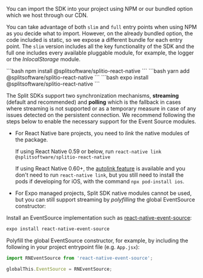 
You can import the SDK into your project using NPM or our bundled option which we host through our CDN.

You can take advantage of both `slim` and `full` entry points when using NPM as you decide what to import. However, on the already bundled option, the code included is static, so we expose a different bundle for each entry point. The `slim` version includes all the key functionality of the SDK and the full one includes every available pluggable module, for example, the logger or the *InlocalStorage* module.

<Tabs>
  <TabItem label="NPM" value="npm">
```bash
npm install @splitsoftware/splitio-react-native
```
  </TabItem>
  <TabItem label="Yarn" value="yarn">
```bash
yarn add @splitsoftware/splitio-react-native
```
  </TabItem>
  <TabItem label="Expo CLI" value="cdn">
```bash
expo install @splitsoftware/splitio-react-native
```
  </TabItem>
</Tabs>

The Split SDKs support two synchronization mechanisms, **streaming** (default and recommended) and **polling** which is the fallback in cases where streaming is not supported or as a temporary measure in case of any issues detected on the persistent connection. We recommend following the steps below to enable the necessary support for the Event Source modules.

- For React Native bare projects, you need to *link* the native modules of the package.

  If using React Native 0.59 or below, run `react-native link @splitsoftware/splitio-react-native`

  If using React Native 0.60+, the [autolink feature](https://github.com/react-native-community/cli/blob/master/docs/autolinking.md) is available and you don't need to run `react-native link`, but you still need to install the pods if developing for iOS, with the command `npx pod-install ios`.

- For Expo managed projects, Split SDK native modules cannot be used, but you can still support streaming by *polyfilling* the global EventSource constructor:

Install an EventSource implementation such as [react-native-event-source](https://www.npmjs.com/package/react-native-event-source):

```bash
expo install react-native-event-source
```

Polyfill the global EventSource constructor, for example, by including the following in your project entrypoint file (e.g. `App.jsx`): 

```javascript
import RNEventSource from 'react-native-event-source';

globalThis.EventSource = RNEventSource;
```
